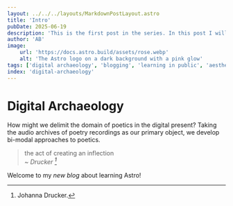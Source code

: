 ```yaml
---
layout: ../../../layouts/MarkdownPostLayout.astro
title: 'Intro'
pubDate: 2025-06-19
description: 'This is the first post in the series. In this post I will write about the amazing world of digital humanities. Stay tuned for more information...'
author: 'AB'
image:
    url: 'https://docs.astro.build/assets/rose.webp'
    alt: 'The Astro logo on a dark background with a pink glow'
tags: ['digital archaeology', 'blogging', 'learning in public', 'aesthetics']
index: 'digital-archaeology'
---
```

<h1 class="title-page">Digital Archaeology</h1>
How might we delimit the domain of poetics in the digital present? Taking the audio archives of poetry recordings as our primary object, we develop bi-modal approaches to poetics.

> the act of creating an inflection<br/>
> <cite>~ Drucker [^1]</cite>
[^1]: Johanna Drucker.

Welcome to my _new blog_ about learning Astro!